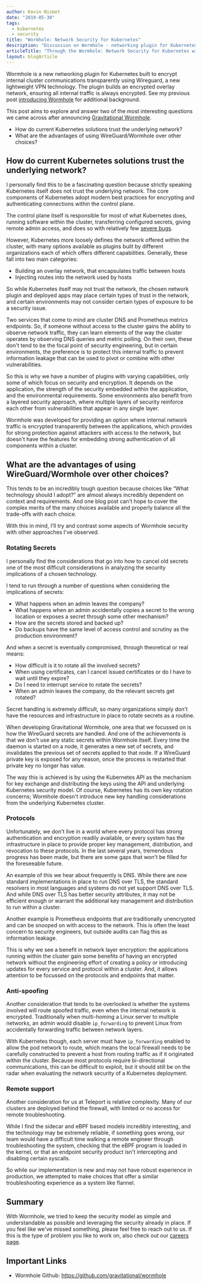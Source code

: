 ```yaml
---
author: Kevin Nisbet
date: "2019-05-30"
tags:
  - kubernetes
  - security
title: "Wormhole: Network Security for Kubernetes"
description: "Discussion on Wormhole - networking plugin for Kubernetes. How do Kubernetes solutions trust the underlying network? - What about WireGuard/Wormhole?"
articleTitle: "Through the Wormhole: Network Security for Kubernetes with Wireguard"
layout: blogArticle
---
```



Wormhole is a new networking plugin for Kubernetes built to encrypt internal cluster communications transparently using Wireguard, a new lightweight VPN technology. The plugin builds an encrypted overlay network, ensuring all internal traffic is always encrypted. See my previous post [introducing Wormhole](/announcing-wormhole/) for additional background.

This post aims to explore and answer two of the most interesting questions we came across after announcing [Gravitational Wormhole](https://github.com/gravitational/wormhole).

- How do current Kubernetes solutions trust the underlying network?
- What are the advantages of using WireGuard/Wormhole over other choices?

<BlogImage src="./assets/wormhole-overlay-network.svg" width="100%" alt="Wormhole Overlay Network"/>

## How do current Kubernetes solutions trust the underlying network?

I personally find this to be a fascinating question because strictly speaking Kubernetes itself does not trust the underlying network. The core components of Kubernetes adopt modern best practices for encrypting and authenticating connections within the control plane.

The control plane itself is responsible for most of what Kubernetes does, running software within the cluster, transferring configured secrets, giving remote admin access, and does so with relatively few [severe bugs](/kubernetes-websocket-upgrade-security-vulnerability/).

However, Kubernetes more loosely defines the network offered within the cluster, with many options available as plugins built by different organizations each of which offers different capabilities. Generally, these fall into two main categories:

- Building an overlay network, that encapsulates traffic between hosts
- Injecting routes into the network used by hosts

So while Kubernetes itself may not trust the network, the chosen network plugin and deployed apps may place certain types of trust in the network, and certain environments may not consider certain types of exposure to be a security issue.

Two services that come to mind are cluster DNS and Prometheus metrics endpoints. So, if someone without access to the cluster gains the ability to observe network traffic, they can learn elements of the way the cluster operates by observing DNS queries and metric polling. On their own, these don't tend to be the focal point of security engineering, but in certain environments, the preference is to protect this internal traffic to prevent information leakage that can be used to pivot or combine with other vulnerabilities.

So this is why we have a number of plugins with varying capabilities, only some of which focus on security and encryption. It depends on the application, the strength of the security embedded within the application, and the environmental requirements. Some environments also benefit from a layered security approach, where multiple layers of security reinforce each other from vulnerabilities that appear in any single layer.

Wormhole was developed for providing an option where internal network traffic is encrypted transparently between the applications, which provides for strong protection against attackers with access to the network, but doesn't have the features for embedding strong authentication of all components within a cluster.

## What are the advantages of using WireGuard/Wormhole over other choices?

This tends to be an incredibly tough question because choices like “What technology should I adopt?” are almost always incredibly dependent on context and requirements. And one blog post can't hope to cover the complex merits of the many choices available and properly balance all the trade-offs with each choice.

With this in mind, I'll try and contrast some aspects of Wormhole security with other approaches I've observed.

### Rotating Secrets

I personally find the considerations that go into how to cancel old secrets one of the most difficult considerations in analyzing the security implications of a chosen technology.

I tend to run through a number of questions when considering the implications of secrets:

- What happens when an admin leaves the company?
- What happens when an admin accidentally copies a secret to the wrong location or exposes a secret through some other mechanism?
- How are the secrets stored and backed up?
- Do backups have the same level of access control and scrutiny as the production environment?

And when a secret is eventually compromised, through theoretical or real means:

- How difficult is it to rotate all the involved secrets?
- When using certificates, can I cancel issued certificates or do I have to wait until they expire?
- Do I need to interrupt service to rotate the secrets?
- When an admin leaves the company, do the relevant secrets get rotated?

Secret handling is extremely difficult, so many organizations simply don't have the resources and infrastructure in place to rotate secrets as a routine.

When developing Gravitational Wormhole, one area that we focussed on is how the WireGuard secrets are handled. And one of the achievements is that we don't use any static secrets within Wormhole itself. Every time the daemon is started on a node, it generates a new set of secrets, and invalidates the previous set of secrets applied to that node. If a WireGuard private key is exposed for any reason, once the process is restarted that private key no longer has value.

The way this is achieved is by using the Kubernetes API as the mechanism for key exchange and distributing the keys using the API and underlying Kubernetes security model. Of course, Kubernetes has its own key rotation concerns; Wormhole doesn't introduce new key handling considerations from the underlying Kubernetes cluster.

### Protocols

Unfortunately, we don't live in a world where every protocol has strong authentication and encryption readily available, or every system has the infrastructure in place to provide proper key management, distribution, and revocation to these protocols. In the last several years, tremendous progress has been made, but there are some gaps that won't be filled for the foreseeable future.

An example of this we hear about frequently is DNS. While there are now standard implementations in place to run DNS over TLS, the standard resolvers in most languages and systems do not yet support DNS over TLS. And while DNS over TLS has better security attributes, it may not be efficient enough or warrant the additional key management and distribution to run within a cluster.

Another example is Prometheus endpoints that are traditionally unencrypted and can be snooped on with access to the network. This is often the least concern to security engineers, but outside audits can flag this as information leakage.

This is why we see a benefit in network layer encryption: the applications running within the cluster gain some benefits of having an encrypted network without the engineering effort of creating a policy or introducing updates for every service and protocol within a cluster. And, it allows attention to be focussed on the protocols and endpoints that matter.

### Anti-spoofing

Another consideration that tends to be overlooked is whether the systems involved will route spoofed traffic, even when the internal network is encrypted. Traditionally when multi-homing a Linux server to multiple networks, an admin would disable `ip_forwarding` to prevent Linux from accidentally forwarding traffic between network layers.

With Kubernetes though, each server must have `ip_forwarding` enabled to allow the pod network to route, which means the local firewall needs to be carefully constructed to prevent a host from routing traffic as if it originated within the cluster. Because most protocols require bi-directional communications, this can be difficult to exploit, but it should still be on the radar when evaluating the network security of a Kubernetes deployment.

<EmailSubscribeViolet />

### Remote support

Another consideration for us at Teleport is relative complexity. Many of our clusters are deployed behind the firewall, with limited or no access for remote troubleshooting.

While I find the sidecar and eBPF based models incredibly interesting, and the technology may be extremely reliable, if something goes wrong, our team would have a difficult time walking a remote engineer through troubleshooting the system, checking that the eBPF program is loaded in the kernel, or that an endpoint security product isn't intercepting and disabling certain syscalls.

So while our implementation is new and may not have robust experience in production, we attempted to make choices that offer a similar troubleshooting experience as a system like flannel.

## Summary

With Wormhole, we tried to keep the security model as simple and understandable as possible and leveraging the security already in place. If you feel like we've missed something, please feel free to reach out to us. If this is the type of problem you like to work on, also check out our [careers page](/about#jobs).

## Important Links
- Wormhole Github: https://github.com/gravitational/wormhole

